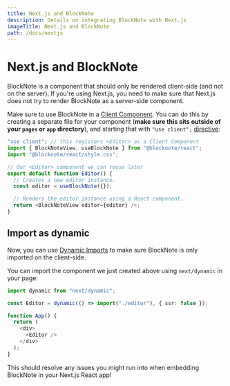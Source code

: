 ```yaml
---
title: Next.js and BlockNote
description: Details on integrating BlockNote with Next.js
imageTitle: Next.js and BlockNote
path: /docs/nextjs
---
```


# Next.js and BlockNote

BlockNote is a component that should only be rendered client-side (and not on the server). If you're using Next.js, you need to make sure that Next.js does not try to render BlockNote as a server-side component.

Make sure to use BlockNote in a [Client Component](https://nextjs.org/docs/getting-started/react-essentials#client-components). You can do this by creating a separate file for your component (**make sure this sits outside of your `pages` or `app` directory**), and starting that with `"use client";` [directive](https://react.dev/reference/react/use-client):

```typescript jsx
"use client"; // this registers <Editor> as a Client Component
import { BlockNoteView, useBlockNote } from "@blocknote/react";
import "@blocknote/react/style.css";

// Our <Editor> component we can reuse later
export default function Editor() {
  // Creates a new editor instance.
  const editor = useBlockNote({});

  // Renders the editor instance using a React component.
  return <BlockNoteView editor={editor} />;
}
```

## Import as dynamic

Now, you can use [Dynamic Imports](https://nextjs.org/docs/pages/building-your-application/optimizing/lazy-loading) to make sure BlockNote is only imported on the client-side.

You can import the component we just created above using `next/dynamic` in your page:

```typescript jsx
import dynamic from "next/dynamic";

const Editor = dynamic(() => import("./editor"), { ssr: false });

function App() {
  return (
    <div>
      <Editor />
    </div>
  );
}
```

This should resolve any issues you might run into when embedding BlockNote in your Next.js React app!
